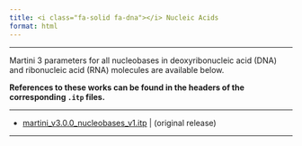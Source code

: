 ```yaml
---
title: <i class="fa-solid fa-dna"></i> Nucleic Acids
format: html
---
```

<hr>

Martini 3 parameters for all nucleobases in deoxyribonucleic acid (DNA) and ribonucleic acid (RNA) molecules are available below.

**References to these works can be found in the headers of the corresponding `.itp` files.**

<hr>

- [martini_v3.0.0_nucleobases_v1.itp](https://cgmartini-library.s3.ca-central-1.amazonaws.com/1_Downloads/ff_parameters/martini3/martini_v3.0.0_nucleobases_v1.itp) | (original release)

<hr>
